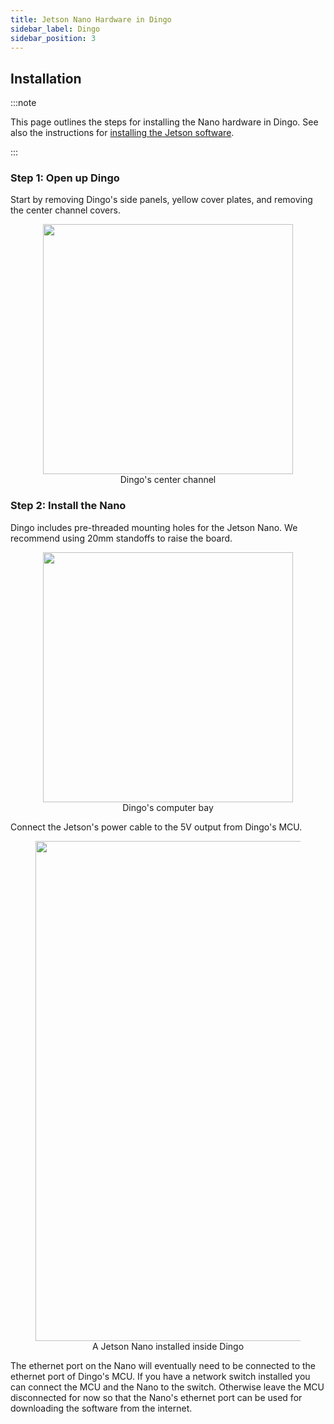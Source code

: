 ```yaml
---
title: Jetson Nano Hardware in Dingo
sidebar_label: Dingo
sidebar_position: 3
---
```


## Installation

:::note

This page outlines the steps for installing the Nano hardware in Dingo. See also
the instructions for
[installing the Jetson software](/docs/computers/jetson/jetson_software).

:::

### Step 1: Open up Dingo

Start by removing Dingo's side panels, yellow cover plates, and removing the center channel covers.

<center>
  <figure>
    <img
      src="/img/computer_images/jetson/hardware/xavier_agx/dingo/center-channel.jpg"
      width="400"
    />
    <figcaption>Dingo's center channel</figcaption>
  </figure>
</center>

### Step 2: Install the Nano

Dingo includes pre-threaded mounting holes for the Jetson Nano. We recommend using 20mm standoffs to raise the board.

<center>
  <figure>
    <img
      src="/img/computer_images/jetson/hardware/xavier_agx/dingo/computer-bay.jpg"
      width="400"
    />
    <figcaption>Dingo's computer bay</figcaption>
  </figure>
</center>

Connect the Jetson's power cable to the 5V output from Dingo's MCU.

<center>
  <figure>
    <img
      src="/img/computer_images/jetson/hardware/nano/dingo/installed-jetson-nano.jpg"
      width="800"
    />
    <figcaption>A Jetson Nano installed inside Dingo</figcaption>
  </figure>
</center>

The ethernet port on the Nano will eventually need to be connected to the ethernet port of Dingo's MCU. If you have
a network switch installed you can connect the MCU and the Nano to the switch. Otherwise leave the MCU disconnected
for now so that the Nano's ethernet port can be used for downloading the software from the internet.
